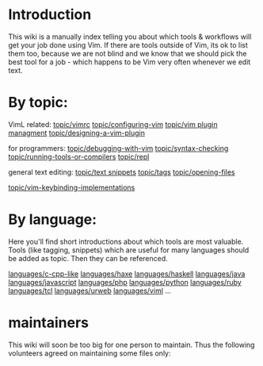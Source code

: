 = Introduction =
This wiki is a manually index telling you about which tools & workflows will
get your job done using Vim. If there are tools outside of Vim, its ok to list
them too, because we are not blind and we know that we should pick the best
tool for a job - which happens to be Vim very often whenever we edit text.

= By topic: =

VimL related:
[[topic/vimrc]]
[[topic/configuring-vim]]
[[topic/vim plugin managment]]
[[topic/designing-a-vim-plugin]]

for programmers:
[[topic/debugging-with-vim]]
[[topic/syntax-checking]]
[[topic/running-tools-or-compilers]]
[[topic/repl]]

general text editing:
[[topic/text snippets]]
[[topic/tags]]
[[topic/opening-files]]

[[topic/vim-keybinding-implementations]]

= By language: =
Here you'll find short introductions about which tools are most valuable. Tools
(like tagging, snippets) which are useful for many languages should be added as
topic. Then they can be referenced.

[[languages/c-cpp-like]]
[[languages/haxe]]
[[languages/haskell]]
[[languages/java]]
[[languages/javascript]]
[[languages/php]]
[[languages/python]]
[[languages/ruby]]
[[languages/tcl]]
[[languages/urweb]]
[[languages/viml]]
...


= maintainers =
This wiki will soon be too big for one person to maintain. Thus the following
volunteers agreed on maintaining some files only:
